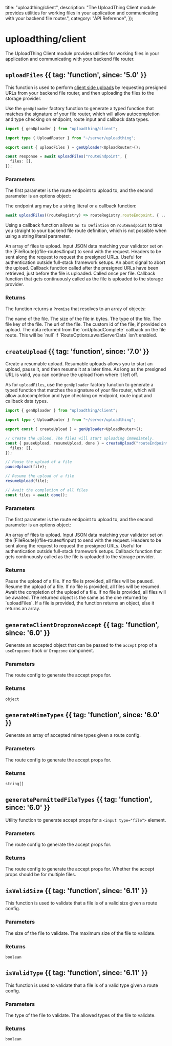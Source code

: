 
  title: "uploadthing/client",
  description:
    "The UploadThing Client module provides utilities for working files in your application and communicating with your backend file router.",
  category: "API Reference",
});

# uploadthing/client

The UploadThing Client module provides utilities for working files in your
application and communicating with your backend file router.

## `uploadFiles` {{ tag: 'function', since: '5.0' }}

This function is used to perform
[client side uploads](/uploading-files#client-side-uploads) by requesting
presigned URLs from your backend file router, and then uploading the files to
the storage provider.

Use the `genUploader` factory function to generate a typed function that matches
the signature of your file router, which will allow autocompletion and type
checking on endpoint, route input and callback data types.

```ts
import { genUploader } from "uploadthing/client";

import type { UploadRouter } from "~/server/uploadthing";

export const { uploadFiles } = genUploader<UploadRouter>();

const response = await uploadFiles("routeEndpoint", {
  files: [],
});
```

### Parameters

The first parameter is the route endpoint to upload to, and the second parameter
is an options object:

<Note>
  
  The endpoint arg may be a string literal or a callback function:

```ts
await uploadFiles((routeRegistry) => routeRegistry.routeEndpoint, { ... })
```

Using a callback function allows `Go to Defintion` on `routeEndpoint` to take
you straight to your backend file route definition, which is not possible when
using a string literal parameter.

</Note>

<Properties>
  <Property name="files" type="File[]" required since="5.0">
    An array of files to upload.
  </Property>
  <Property name="input" type="TInput" since="5.0"> 
    Input JSON data matching your validator set on the [FileRoute](/file-routes#input)
    to send with the request.
  </Property>
  <Property name="headers" type="HeadersInit | () => HeadersInit" since="5.1">
    Headers to be sent along the request to request the presigned URLs. Useful
    for authentication outside full-stack framework setups.
  </Property>
  <Property name="signal" type="AbortSignal" since="6.7">
    An abort signal to abort the upload.
  </Property>
  <Property name="onUploadBegin" type="({ file: string }) => void" since="5.4">
    Callback function called after the presigned URLs have been retrieved, just before 
    the file is uploaded. Called once per file.
  </Property>
  <Property
    name="onUploadProgress"
    type="({ file, progress }) => void"
    since="6.4"
  >
    Callback function that gets continuously called as the file is uploaded to the storage provider.
  </Property>

</Properties>

### Returns

The function returns a `Promise` that resolves to an array of objects:

<Properties>
  <Property name="name" type="string">
    The name of the file.
  </Property>
  <Property name="size" type="number">
    The size of the file in bytes.
  </Property>
  <Property name="type" type="string">
    The type of the file.
  </Property>
  <Property name="key" type="string | null">
    The file key of the file.
  </Property>
  <Property name="url" type="string">
    The url of the file.
  </Property>
  <Property name="customId" type="string | null">
    The custom id of the file, if provided on upload.
  </Property>
  <Property name="serverData" type="Generic">
    The data returned from the `onUploadComplete` callback on the file route.
    This will be `null` if `RouteOptions.awaitServerData` isn't enabled.
  </Property>
</Properties>

## `createUpload` {{ tag: 'function', since: '7.0' }}

Create a resumable upload. Resumable uploads allows you to start an upload,
pause it, and then resume it at a later time. As long as the presigned URL is
valid, you can continue the upload from where it left off.

As for `uploadFiles`, use the `genUploader` factory function to generate a typed
function that matches the signature of your file router, which will allow
autocompletion and type checking on endpoint, route input and callback data
types.

```ts
import { genUploader } from "uploadthing/client";

import type { UploadRouter } from "~/server/uploadthing";

export const { createUpload } = genUploader<UploadRouter>();

// Create the upload. The files will start uploading immediately.
const { pauseUpload, resumeUpload, done } = createUpload("routeEndpoint", {
  files: [],
});

// Pause the upload of a file
pauseUpload(file);

// Resume the upload of a file
resumeUpload(file);

// Await the completion of all files
const files = await done();
```

### Parameters

The first parameter is the route endpoint to upload to, and the second parameter
is an options object:

<Properties>
  <Property name="files" type="File[]" required since="7.0">
    An array of files to upload.
  </Property>
  <Property name="input" type="TInput" since="7.0">
    Input JSON data matching your validator set on the
    [FileRoute](/file-routes#input) to send with the request.
  </Property>
  <Property name="headers" type="HeadersInit | () => HeadersInit" since="7.0">
    Headers to be sent along the request to request the presigned URLs. Useful
    for authentication outside full-stack framework setups.
  </Property>
  <Property name="onUploadProgress" type="(progress) => void" since="7.0">
    Callback function that gets continuously called as the file is uploaded to
    the storage provider.
  </Property>
</Properties>

### Returns

<Properties>
  <Property name="pauseUpload" type="(file?: File) => void" since="7.0">
    Pause the upload of a file. If no file is provided, all files will be
    paused.
  </Property>
  <Property name="resumeUpload" type="(file?: File) => void" since="7.0">
    Resume the upload of a file. If no file is provided, all files will be
    resumed.
  </Property>
  <Property
    name="done"
    type="(file?: File) => Promise<MaybeArray<UploadedFileResponse>>"
    since="7.0"
  >
    Await the completion of the upload of a file. If no file is provided, all
    files will be awaited. The returned object is the same as the one returned
    by `uploadFiles`. If a file is provided, the function returns an object,
    else it returns an array.
  </Property>
</Properties>

## `generateClientDropzoneAccept` {{ tag: 'function', since: '6.0' }}

Generate an accepted object that can be passed to the `accept` prop of a
`useDropzone` hook or `Dropzone` component.

### Parameters

<Properties>
  <Property name="fileTypes" type="string[]" required>
    The route config to generate the accept props for.
  </Property>
</Properties>

### Returns

`object`

## `generateMimeTypes` {{ tag: 'function', since: '6.0' }}

Generate an array of accepted mime types given a route config.

### Parameters

<Properties>
  <Property name="config" type="ExpandedRouteConfig" required>
    The route config to generate the accept props for.
  </Property>
</Properties>

### Returns

`string[]`

## `generatePermittedFileTypes` {{ tag: 'function', since: '6.0' }}

Utility function to generate accept props for a `<input type="file">` element.

### Parameters

<Properties>
  <Property name="config" type="ExpandedRouteConfig" required>
    The route config to generate the accept props for.
  </Property>
</Properties>

### Returns

<Properties>
  <Property name="fileTypes" type="string[]">
    The route config to generate the accept props for.
  </Property>
  <Property name="multiple" type="boolean">
    Whether the accept props should be for multiple files.
  </Property>
</Properties>

## `isValidSize` {{ tag: 'function', since: '6.11' }}

This function is used to validate that a file is of a valid size given a route
config.

### Parameters

<Properties>
  <Property name="file" type="File" required>
    The size of the file to validate.
  </Property>
  <Property name="maxSize" type="number" required>
    The maximum size of the file to validate.
  </Property>
</Properties>

### Returns

`boolean`

## `isValidType` {{ tag: 'function', since: '6.11' }}

This function is used to validate that a file is of a valid type given a route
config.

### Parameters

<Properties>
  <Property name="file" type="File" required>
    The type of the file to validate.
  </Property>
  <Property name="allowedTypes" type="string[]" required>
    The allowed types of the file to validate.
  </Property>
</Properties>

### Returns

`boolean`
